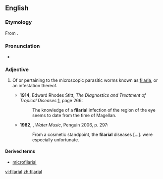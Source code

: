 ==English==

===Etymology===
From {{suffix|filaria|al}}.

===Pronunciation===
*{{a|UK}} {{IPA|/fɪˈlɛːɹɪəl/}}
*: {{rhymes|ɛəriəl}}

===Adjective===
{{en-adj|-}}

# {{context|medicine|lang=en}} Of or pertaining to the microscopic parasitic worms known as [[filaria]], or an infestation thereof.
#* '''1914''', Edward Rhodes Stitt, ''The Diagnostics and Treatment of Tropical Diseases'' [http://books.google.com/books?id=kWWFP6D4gT8C], page 266:
#*: The knowledge of a '''filarial''' infection of the region of the eye seems to date from the time of Magellan.
#*'''1982''', {{w|TC Boyle}}, ''Water Music'', Penguin 2006, p. 297:
#*:From a cosmetic standpoint, the '''filarial''' diseases [...]. were especially unfortunate.

====Derived terms====
* [[microfilarial]]

[[vi:filarial]]
[[zh:filarial]]